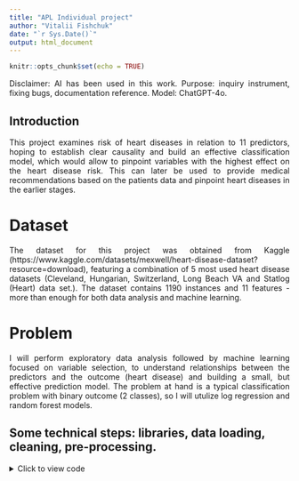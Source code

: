 ```yaml
---
title: "APL Individual project"
author: "Vitalii Fishchuk"
date: "`r Sys.Date()`"
output: html_document
---
```


```r
knitr::opts_chunk$set(echo = TRUE)
```
<style>
p {
  text-align: justify;
}
</style>

Disclaimer: AI has been used in this work.
Purpose: inquiry instrument, fixing bugs, documentation reference.
Model: ChatGPT-4o.


## Introduction
This project examines risk of heart diseases in relation to 11 predictors, hoping to establish clear causality and build an effective classification model, which would allow to pinpoint variables with the highest effect on the heart disease risk. This can later be used to provide medical recommendations based on the patients data and pinpoint heart diseases in the earlier stages.

# Dataset
The dataset for this project was obtained from Kaggle (https://www.kaggle.com/datasets/mexwell/heart-disease-dataset?resource=download), featuring a combination of 5 most used heart disease datasets (Cleveland, Hungarian, Switzerland, Long Beach VA and Statlog (Heart) data set.). The dataset contains 1190 instances and 11 features - more than enough for both data analysis and machine learning.

# Problem
I will perform exploratory data analysis followed by machine learning focused on variable selection, to understand relationships between the predictors and the outcome (heart disease) and building a small, but effective prediction model. The problem at hand is a typical classification problem with binary outcome (2 classes), so I will utulize log regression and random forest models.

## Some technical steps: libraries, data loading, cleaning, pre-processing.
<details>
<summary>Click to view code</summary>
```r
# load required libraries
library(dplyr)
library(glmnet)
library(pROC)
library(MASS)        
library(caret)
library(boot)
library(randomForest)
library(doParallel)
library(survival)
library(survminer)
library(corrplot)

# set seed for reproducibility
set.seed(42)
```

```r
# loading data
df = read.csv("../data/heart_disease.csv", sep = ",", header = TRUE, stringsAsFactors = FALSE)
summary(df)
```
```r
# Get a list of unique values
lapply(df, unique)
```
```r
# check for missings and remove duplicates
num_missings = colSums(is.na(df))
cat("Number of missings per column:", num_missings, "\n")
num_dupes = sum(duplicated(df))
cat("Number of duplicated rows:", num_dupes, "\n")
# remove duplicates
df.nodupes = df[!duplicated(df), ]
cat("Number of rows after removing duplicates:", nrow(df.nodupes), "\n")
```
```r
# print columns
cat(colnames(df.nodupes))
```
```r
# Check whether dataset description from Kaggle matches the dataset
expected_values <- list(
  sex = c(0, 1),  # 0 = female, 1 = male
  chest.pain.type = c(1, 2, 3, 4),  # 1 = typical angina, 2 = atypical angina, etc.
  fasting.blood.sugar = c(0, 1),  # 1 = true, 0 = false
  resting.ecg = c(0, 1, 2),  # 0 = normal, 1 = ST-T wave abnormality, etc.
  exercise.angina = c(0, 1),  # 1 = yes, 0 = no
  ST.slope = c(1, 2, 3),  # 1 = upsloping, 2 = flat, 3 = downsloping
  target = c(0, 1)  # 0 = normal, 1 = heart disease
)

check_values <- function(column_name, data, expected_vals) {
  actual_values <- unique(data[[column_name]])
  if (!all(actual_values %in% expected_vals)) {
    cat(paste("Unexpected values found in column:", column_name, "\n"))
    cat("Actual values:", actual_values, "\n")
    cat("Expected values:", expected_vals, "\n\n")
  } else {
    cat(paste("All values in column", column_name, "are valid.\n"))
  }
}

for (col in names(expected_values)) {
  check_values(col, df.nodupes, expected_values[[col]])
}
```
```r
# there is a problem with st.slope (it has 4 values and dataset description describes it twice, with different subsets each time (0, 1, 2) vs (1, 2, 3), while the dataset itself has (1, 2, 3, 4))
# let's inspect the issue closer
table(df.nodupes$ST.slope)
```
```r
# There is only 1 zero, hence, it's obviously a typo/mistake, let's drop it.
df.nodupes = df.nodupes[df.nodupes$ST.slope != 0, ]
for (col in names(expected_values)) {
  check_values(col, df.nodupes, expected_values[[col]])
}
```

```r
# the variables in the dataset are already encoded in numeric/binary form, so there is no need for factorization, but it would be nice to attach
# text labels for binary/categorical variables, so I will do factorization. I will also ensure that variables are treated as numeric by R.
set_numeric = function(df){
  df$sex = as.numeric(trimws(df$sex))
  df$chest.pain.type = as.numeric(trimws(df$chest.pain.type))
  df$fasting.blood.sugar = as.numeric(trimws(df$fasting.blood.sugar))
  df$resting.ecg = as.numeric(trimws(df$resting.ecg))
  df$exercise.angina = as.numeric(trimws(df$exercise.angina))
  df$ST.slope = as.numeric(trimws(df$ST.slope))
  df$target = as.numeric(trimws(df$target))
  return(df)
}

factorize = function(df){
  df$sex = factor(df$sex, 
                  levels = c(0, 1), 
                  labels = c("Female", "Male"))
  
  df$chest.pain.type = factor(df$chest.pain.type, 
                              levels = c(1, 2, 3, 4), 
                              labels = c("Typical angina", "Atypical angina", "Non-anginal", "Asymptomatic"))
  
  df$fasting.blood.sugar = factor(df$fasting.blood.sugar, 
                                  levels = c(0, 1), 
                                  labels = c("Smaller 120 mg/dl", "Larger 120 mg/dl"))
  
  df$resting.ecg = factor(df$resting.ecg, 
                          levels = c(0, 1, 2), 
                          labels = c("Normal", "Wave abnormality", "Hypertrophy"))
  
  df$exercise.angina = factor(df$exercise.angina, 
                              levels = c(0, 1), 
                              labels = c("No", "Yes"))
  
  
  df$ST.slope = factor(df$ST.slope, 
                       levels = c(1, 2, 3), 
                       labels = c("Upsloping", "Flat", "Downsloping"))
  
  df$target = factor(df$target, 
                      levels = c(0, 1), 
                      labels = c("Normal", "Heart Disease"))
  
  return(df)
}

preprocess_data = function(df) {
  df = set_numeric(df)
  df = factorize(df)
  return(df)
}

df.cleaned = preprocess_data(df.nodupes)
str(df.cleaned)
```
```r
# let's examine for anomalies (no data analysis yet, just checking for data quality)
num_cols = ncol(df.cleaned)  # Total number of columns in the dataset

for (col in names(df.cleaned)) {
  
  if (is.numeric(df.cleaned[[col]])) {
    # Create boxplot for numeric variables
    boxplot(df.cleaned[[col]], main = col, col = "lightblue")
  } else if (is.factor(df.cleaned[[col]])) {
    hist(as.numeric(df.cleaned[[col]]), main = col, col = "lightgreen", 
         breaks = length(levels(df.cleaned[[col]])), xaxt = "n", xlab=col)
    axis(1, at = 1:length(levels(df.cleaned[[col]])), labels = levels(df.cleaned[[col]]))
    print(NA)
  }
}
```
```r
# resting blood pressure and cholesterol have outliers at 0, which is near impossible in real life. Let's investigate.
bp_0 = sum(df.cleaned$resting.bp.s == 0)
chol_0 = sum(df.cleaned$cholesterol == 0)
cat("Number of data points with resting.bp.s == 0:", bp_0, "\n")
cat("Number of data points with cholesterol == 0:", chol_0, "\n")
```
```r
# There are 172 entries where cholesterol is 0:) Nice. From this point we have 2 options:
# 1. drop rows with chol=0
# 2. impute based on the rest.
# let's quickly check correlation, to see if cholesterol depends on the rest (we will ofc drop zeroes)
df.cor_no_chol0 = df.cleaned[!(df.cleaned$cholesterol == 0 | df.cleaned$resting.bp.s == 0), ]
numeric_columns = df.cor_no_chol0[sapply(df.cor_no_chol0, is.numeric)]
cor_matrix = cor(numeric_columns, use = "complete.obs")
```

```r
corrplot(cor_matrix, method = "color", type = "upper", tl.col = "black", tl.cex = 0.8)
```
```r
# there is no correlation, just as i suspected, so deducing (imputing) chol from the rest of the variables is ifeasible. Ofc we can use other patients for imputation (trying to find combinations with similar values), but there are not enough variables for that (only 4 numeric besides cholesterol, the rest 6 are categorical with 2-4 values). Considering that we have more data than needed (11 predictors, almost 100 entries per predictor), the best solution would be to discard outliers with 0.

# we can now obtain our final dataset.
df.final = df.cleaned[!(df.cleaned$cholesterol == 0 | df.cleaned$resting.bp.s == 0), ]
str(df.final)
```
</details>


